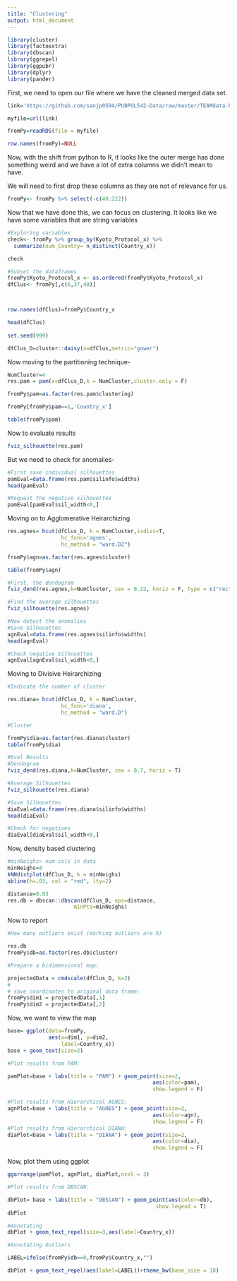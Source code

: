 ---
title: "Clustering"
output: html_document
---

```{r}

library(cluster)
library(factoextra)
library(dbscan)
library(ggrepel)
library(ggpubr)
library(dplyr)
library(pander)
```

First, we need to open our file where we have the cleaned merged data set.

```{r}

link='https://github.com/sanjp0594/PUBPOL542-Data/raw/master/TEAMdata.RDS'

myfile=url(link)

fromPy=readRDS(file = myfile)

row.names(fromPy)=NULL

```

Now, with the shift from python to R, it looks like the outer merge has done something weird and we have a lot of extra columns we didn't mean to have.

We will need to first drop these columns as they are not of relevance for us.

```{r}

fromPy<- fromPy %>% select(-c(40:222))

```

Now that we have done this, we can focus on clustering. It looks like we have some variables that are string variables

```{r}
#Exploring variables
check<- fromPy %>% group_by(Kyoto_Protocol_x) %>%
  summarize(num_Country= n_distinct(Country_x))

check
```

```{r}

#Subset the dataframes
fromPy$Kyoto_Protocol_x <- as.ordered(fromPy$Kyoto_Protocol_x)
dfClus<- fromPy[,c(6,37,40)]



row.names(dfClus)=fromPy$Country_x

head(dfClus)
  
set.seed(999)

dfClus_D=cluster::daisy(x=dfClus,metric="gower")

```

Now moving to the partitioning technique-

```{r}

NumCluster=4
res.pam = pam(x=dfClus_D,k = NumCluster,cluster.only = F)

fromPy$pam=as.factor(res.pam$clustering)

fromPy[fromPy$pam==1,'Country_x']

table(fromPy$pam)

```

Now to evaluate results

```{r}

fviz_silhouette(res.pam)

```

But we need to check for anomalies-

```{r}
#First save individual silhouettes
pamEval=data.frame(res.pam$silinfo$widths)
head(pamEval)
```

```{r}

#Request the negative silhouettes
pamEval[pamEval$sil_width<0,]
```

Moving on to Agglomerative Heirarchizing

```{r}

res.agnes= hcut(dfClus_D, k = NumCluster,isdiss=T,
                 hc_func='agnes',
                 hc_method = "ward.D2")

fromPy$agn=as.factor(res.agnes$cluster)

table(fromPy$agn)
```

```{r}

#First, the dendogram
fviz_dend(res.agnes,k=NumCluster, cex = 0.22, horiz = F, type = c("rectangle"),  repel = TRUE)
```

```{r}

#Find the average silhouettes
fviz_silhouette(res.agnes)
```

```{r}

#Now detect the anomalies
#Save Silhouettes
agnEval=data.frame(res.agnes$silinfo$widths)
head(agnEval)
```

```{r}
#Check negative Silhouettes
agnEval[agnEval$sil_width<0,]
```

Moving to Divisive Heirarchizing

```{r}

#Indicate the number of cluster

res.diana= hcut(dfClus_D, k = NumCluster,
                 hc_func='diana',
                 hc_method = "ward.D")
```

```{r}

#Cluster

fromPy$dia=as.factor(res.diana$cluster)
table(fromPy$dia)
```

```{r}

#Eval Results
#Dendogram
fviz_dend(res.diana,k=NumCluster, cex = 0.7, horiz = T)
```

```{r}
#Average Silhouettes
fviz_silhouette(res.diana)
```

```{r}
#Save Silhouettes
diaEval=data.frame(res.diana$silinfo$widths)
head(diaEval)
```

```{r}
#Check for negatives
diaEval[diaEval$sil_width<0,]
```

Now, density based clustering

```{r}

#minNeighs> num cols in data
minNeighs=4
kNNdistplot(dfClus_D, k = minNeighs)
abline(h=.03, col = "red", lty=2)
```

```{r}
distance=0.03
res.db = dbscan::dbscan(dfClus_D, eps=distance, 
                     minPts=minNeighs)
```

Now to report

```{r}
#How many outliers exist (marking outliers are 0)

res.db
fromPy$db=as.factor(res.db$cluster)
```

```{r}
#Prepare a bidimensional map:

projectedData = cmdscale(dfClus_D, k=2)
#
# save coordinates to original data frame:
fromPy$dim1 = projectedData[,1]
fromPy$dim2 = projectedData[,2]
```
Now, we want to view the map

```{r}
base= ggplot(data=fromPy,
             aes(x=dim1, y=dim2,
                 label=Country_x)) 
base + geom_text(size=2)
```

```{r}
#Plot results from PAM:

pamPlot=base + labs(title = "PAM") + geom_point(size=2,
                                              aes(color=pam),
                                              show.legend = F)

#Plot results from Hierarchical AGNES:
agnPlot=base + labs(title = "AGNES") + geom_point(size=2,
                                              aes(color=agn),
                                              show.legend = F) 
#Plot results from Hierarchical DIANA:
diaPlot=base + labs(title = "DIANA") + geom_point(size=2,
                                              aes(color=dia),
                                              show.legend = F) 
```

Now, plot them using ggplot

```{r}

ggarrange(pamPlot, agnPlot, diaPlot,ncol = 3)

```

```{r}
#Plot results from DBSCAN:

dbPlot= base + labs(title = "DBSCAN") + geom_point(aes(color=db),
                                               show.legend = T) 
dbPlot
```

```{r}
#Annotating
dbPlot + geom_text_repel(size=3,aes(label=Country_x))
```

```{r}
#Annotating Outliers

LABEL=ifelse(fromPy$db==0,fromPy$Country_x,"")

dbPlot + geom_text_repel(aes(label=LABEL))+theme_bw(base_size = 18)
```